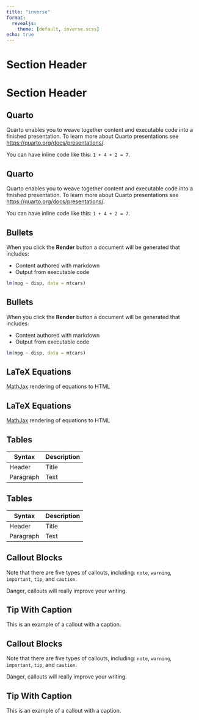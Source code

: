 ```yaml
---
title: "inverse"
format: 
  revealjs:
    theme: [default, inverse.scss]
echo: true
---
```


# Section Header

# Section Header {.inverse}

## Quarto

Quarto enables you to weave together content and executable code into a finished presentation. To learn more about Quarto presentations see <https://quarto.org/docs/presentations/>.

You can have inline code like this: `1 + 4 + 2 = 7`.

## Quarto {.inverse}

Quarto enables you to weave together content and executable code into a finished presentation. To learn more about Quarto presentations see <https://quarto.org/docs/presentations/>.

You can have inline code like this: `1 + 4 + 2 = 7`.

## Bullets

When you click the **Render** button a document will be generated that includes:

-   Content authored with markdown
-   Output from executable code

```r
lm(mpg ~ disp, data = mtcars)
```

## Bullets {.inverse}

When you click the **Render** button a document will be generated that includes:

-   Content authored with markdown
-   Output from executable code

```r
lm(mpg ~ disp, data = mtcars)
```

## LaTeX Equations

[MathJax](https://www.mathjax.org/) rendering of equations to HTML

```{=tex}
\begin{gather*}
a_1=b_1+c_1\\
a_2=b_2+c_2-d_2+e_2
\end{gather*}
```
```{=tex}
\begin{align}
a_{11}& =b_{11}&
  a_{12}& =b_{12}\\
a_{21}& =b_{21}&
  a_{22}& =b_{22}+c_{22}
\end{align}
```

## LaTeX Equations {.inverse}

[MathJax](https://www.mathjax.org/) rendering of equations to HTML

```{=tex}
\begin{gather*}
a_1=b_1+c_1\\
a_2=b_2+c_2-d_2+e_2
\end{gather*}
```
```{=tex}
\begin{align}
a_{11}& =b_{11}&
  a_{12}& =b_{12}\\
a_{21}& =b_{21}&
  a_{22}& =b_{22}+c_{22}
\end{align}
```

## Tables

| Syntax      | Description |
| ----------- | ----------- |
| Header      | Title       |
| Paragraph   | Text        |

## Tables {.inverse}

| Syntax      | Description |
| ----------- | ----------- |
| Header      | Title       |
| Paragraph   | Text        |

## Callout Blocks

::: {.callout-note}
Note that there are five types of callouts, including:
`note`, `warning`, `important`, `tip`, and `caution`.
:::

::: {.callout-important}
Danger, callouts will really improve your writing.
:::

::: {.callout-tip}
## Tip With Caption

This is an example of a callout with a caption.
:::

## Callout Blocks {.inverse}

::: {.callout-note}
Note that there are five types of callouts, including:
`note`, `warning`, `important`, `tip`, and `caution`.
:::

::: {.callout-important}
Danger, callouts will really improve your writing.
:::

::: {.callout-tip}
## Tip With Caption

This is an example of a callout with a caption.
:::
